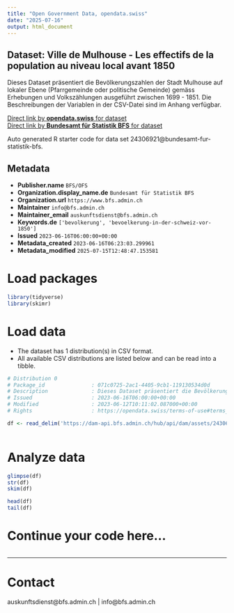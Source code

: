 ```yaml
---
title: "Open Government Data, opendata.swiss"
date: "2025-07-16"
output: html_document
---
```


## Dataset: Ville de Mulhouse - Les effectifs de la population au niveau local avant 1850

Dieses Dataset präsentiert die Bevölkerungszahlen der Stadt Mulhouse auf lokaler Ebene (Pfarrgemeinde oder politische Gemeinde) gemäss Erhebungen und Volkszählungen ausgeführt zwischen 1699 - 1851. Die Beschreibungen der Variablen in der CSV-Datei sind im Anhang verfügbar.

[Direct link by **opendata.swiss** for dataset](https://opendata.swiss/de/dataset/ville-de-mulhouse-les-effectifs-de-la-population-au-niveau-local-avant-1850)<br>
[Direct link by **Bundesamt für Statistik BFS** for dataset](https://www.bfs.admin.ch/asset/de/ts-x-01-2223-ML)

Auto generated R starter code for data set 24306921@bundesamt-fur-statistik-bfs.

## Metadata

- **Publisher.name** `BFS/OFS`
- **Organization.display_name.de** `Bundesamt für Statistik BFS`
- **Organization.url** `https://www.bfs.admin.ch`
- **Maintainer** `info@bfs.admin.ch`
- **Maintainer_email** `auskunftsdienst@bfs.admin.ch`
- **Keywords.de** `['bevolkerung', 'bevoelkerung-in-der-schweiz-vor-1850']`
- **Issued** `2023-06-16T06:00:00+00:00`
- **Metadata_created** `2023-06-16T06:23:03.299961`
- **Metadata_modified** `2025-07-15T12:48:47.153581`


# Load packages

```r

library(tidyverse)
library(skimr)

```

# Load data

-   The dataset has 1 distribution(s) in CSV format.
-   All available CSV distributions are listed below and can be read into a tibble.

```r

# Distribution 0
# Package_id               : 071c0725-2ac1-4405-9cb1-119130534d0d
# Description              : Dieses Dataset präsentiert die Bevölkerungszahlen der Stadt Mulhouse auf lokaler Ebene (Pfarrgemeinde oder politische Gemeinde) gemäss Erhebungen und Volkszählungen ausgeführt zwischen 1699 - 1851. Die Beschreibungen der Variablen in der CSV-Datei sind im Anhang verfügbar.
# Issued                   : 2023-06-16T06:00:00+00:00
# Modified                 : 2023-06-12T10:11:02.087000+00:00
# Rights                   : https://opendata.swiss/terms-of-use#terms_by_ask

df <- read_delim('https://dam-api.bfs.admin.ch/hub/api/dam/assets/24306934/master')



```

# Analyze data

```r

glimpse(df)
str(df)
skim(df)

head(df)
tail(df)

```

# Continue your code here...

```r

```

------------------------------------------------------------------------

# Contact

auskunftsdienst@bfs.admin.ch | info@bfs.admin.ch
